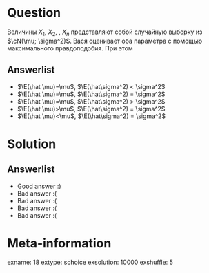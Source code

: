 Question
========
Величины $X_1$, $X_2$, \ldots, $X_n$ представляют собой случайную выборку из $\cN(\mu; \sigma^2)$. Вася оценивает оба параметра с помощью максимального правдоподобия. При этом


Answerlist
----------
*  $\E(\hat \mu)=\mu$, $\E(\hat\sigma^2) < \sigma^2$
*  $\E(\hat \mu)=\mu$, $\E(\hat\sigma^2) = \sigma^2$
*  $\E(\hat \mu)=\mu$, $\E(\hat\sigma^2) > \sigma^2$
*  $\E(\hat \mu)>\mu$, $\E(\hat\sigma^2) = \sigma^2$
*  $\E(\hat \mu)<\mu$, $\E(\hat\sigma^2) = \sigma^2$

Solution
========

Answerlist
----------
*  Good answer :)
*  Bad answer :(
*  Bad answer :(
*  Bad answer :(
*  Bad answer :(

Meta-information
================
exname: 18
extype: schoice
exsolution: 10000
exshuffle: 5
